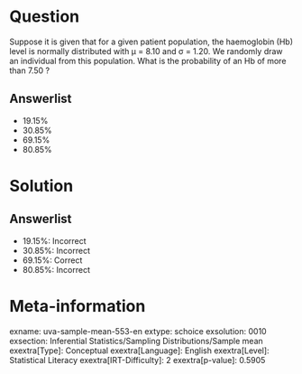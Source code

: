 Question
========

Suppose it is given that for a given patient population, the haemoglobin (Hb) level is normally distributed with μ = 8.10 and σ = 1.20. We randomly draw an individual from this population. What is the probability of an Hb of more than 7.50 ?

Answerlist
----------

* 19.15%
* 30.85%
* 69.15%
* 80.85%

Solution
========

Answerlist
----------

* 19.15%: Incorrect
* 30.85%: Incorrect
* 69.15%: Correct
* 80.85%: Incorrect

Meta-information
================
exname: uva-sample-mean-553-en
extype: schoice
exsolution: 0010
exsection: Inferential Statistics/Sampling Distributions/Sample mean
exextra[Type]: Conceptual
exextra[Language]: English
exextra[Level]: Statistical Literacy
exextra[IRT-Difficulty]: 2
exextra[p-value]: 0.5905
